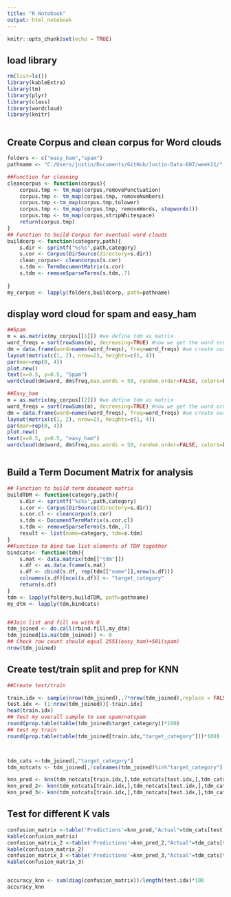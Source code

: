 ```yaml
---
title: "R Notebook"
output: html_notebook
---
```


```r
knitr::opts_chunk$set(echo = TRUE)
```

## load library 
```r
rm(list=ls())
library(kableExtra)
library(tm)
library(plyr)
library(class)
library(wordcloud)
library(knitr)



```



## Create Corpus and clean corpus for Word clouds
```r
folders <- c("easy_ham","spam")
pathname <- "C:/Users/justin/Documents/GitHub/Justin-Data-607/week11/"

##Function for cleaning
cleancorpus <- function(corpus){
    corpus.tmp <- tm_map(corpus,removePunctuation)
    corpus.tmp <- tm_map(corpus.tmp, removeNumbers)
    corpus.tmp <-tm_map(corpus.tmp,tolower)
    corpus.tmp <- tm_map(corpus.tmp, removeWords, stopwords())
    corpus.tmp <- tm_map(corpus,stripWhitespace)
    return(corpus.tmp)
}
## Function to build Corpus for eventual word clouds
buildcorp <- function(category,path){
    s.dir <- sprintf("%s%s",path,category)
    s.cor <- Corpus(DirSource(directory=s.dir))
    clean_corpus<- cleancorpus(s.cor)
    s.tdm <- TermDocumentMatrix(s.cor)
    s.tdm <- removeSparseTerms(s.tdm,.7)
    
}
my_corpus <- lapply(folders,buildcorp, path=pathname)
```

## display word cloud for spam and easy_ham
```r


##Spam
m = as.matrix(my_corpus[[1]]) #we define tdm as matrix
word_freqs = sort(rowSums(m), decreasing=TRUE) #now we get the word orders in decreasing order
dm = data.frame(word=names(word_freqs), freq=word_freqs) #we create our data set
layout(matrix(c(1, 2), nrow=2), heights=c(1, 4))
par(mar=rep(0, 4))
plot.new()
text(x=0.5, y=0.5, "Spam")
wordcloud(dm$word, dm$freq,max.words = 50, random.order=FALSE, colors=brewer.pal(8, "Dark2"),main="Title") 

##Easy_ham
m = as.matrix(my_corpus[[2]]) #we define tdm as matrix
word_freqs = sort(rowSums(m), decreasing=TRUE) #now we get the word orders in decreasing order
dm = data.frame(word=names(word_freqs), freq=word_freqs) #we create our data set
layout(matrix(c(1, 2), nrow=2), heights=c(1, 4))
par(mar=rep(0, 4))
plot.new()
text(x=0.5, y=0.5, "easy_ham")
wordcloud(dm$word, dm$freq,max.words = 50, random.order=FALSE, colors=brewer.pal(8, "Dark2"),main="Title") 



```


## Build a Term Document Matrix for analysis
```r

## Function to build term document matrix
buildTDM <- function(category,path){
    s.dir <- sprintf("%s%s",path,category)
    s.cor <- Corpus(DirSource(directory=s.dir))
    s.cor.cl <- cleancorpus(s.cor)
    s.tdm <- DocumentTermMatrix(s.cor.cl)
    s.tdm <- removeSparseTerms(s.tdm,.7)
    result <- list(name=category, tdm=s.tdm)
}
##Function to bind two list elements of TDM together
bindcats<- function(tdm){
    s.mat <- data.matrix(tdm[["tdm"]])
    s.df <- as.data.frame(s.mat)
    s.df <- cbind(s.df, rep(tdm[["name"]],nrow(s.df)))
    colnames(s.df)[ncol(s.df)] <- "target_category"
    return(s.df)
}
tdm <- lapply(folders,buildTDM, path=pathname)
my_dtm <- lapply(tdm,bindcats)


##Join list and fill na with 0
tdm_joined <- do.call(rbind.fill,my_dtm)
tdm_joined[is.na(tdm_joined)] <- 0
## Check row count should equal 2551(easy_ham)+501(spam)
nrow(tdm_joined)
```

## Create test/train split and prep for KNN
```r

##Create test/train

train.idx <- sample(nrow(tdm_joined),.7*nrow(tdm_joined),replace = FALSE)
test.idx <- (1:nrow(tdm_joined))[-train.idx]
head(train.idx)
## Test my overall sample to see spam/notspam
round(prop.table(table(tdm_joined$target_category))*100)
## test my train 
round(prop.table(table(tdm_joined[train.idx,"target_category"]))*100)



tdm_cats <-tdm_joined[,"target_category"] 
tdm_notcats <- tdm_joined[,!colnames(tdm_joined)%in%"target_category"]

knn_pred <- knn(tdm_notcats[train.idx,],tdm_notcats[test.idx,],tdm_cats[train.idx],k=1)
knn_pred_2<- knn(tdm_notcats[train.idx,],tdm_notcats[test.idx,],tdm_cats[train.idx],k=3)
knn_pred_3<- knn(tdm_notcats[train.idx,],tdm_notcats[test.idx,],tdm_cats[train.idx],k=15)
```


## Test for different K vals

```r
confusion_matrix <-table('Predictions'=knn_pred,"Actual"=tdm_cats[test.idx]) 
kable(confusion_matrix)
confusion_matrix_2 <-table('Predictions'=knn_pred_2,"Actual"=tdm_cats[test.idx]) 
kable(confusion_matrix_2)
confusion_matrix_3 <-table('Predictions'=knn_pred_3,"Actual"=tdm_cats[test.idx]) 
kable(confusion_matrix_3)


accuracy_knn <- sum(diag(confusion_matrix))/length(test.idx)*100
accuracy_knn

```

